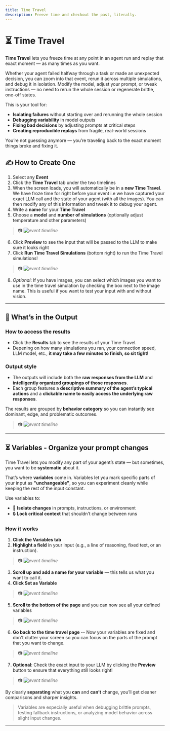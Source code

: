 ```yaml
---
title: Time Travel
description: Freeze time and checkout the past, literally. 
---
```

# ⏳ Time Travel

**Time Travel** lets you freeze time at any point in an agent run and replay that exact moment — as many times as you want.

Whether your agent failed halfway through a task or made an unexpected decision, you can zoom into that event, rerun it across multiple simulations, and debug it in isolation. Modify the model, adjust your prompt, or tweak instructions — no need to rerun the whole session or regenerate brittle, one-off states.

This is your tool for:

* **Isolating failures** without starting over and rerunning the whole session
* **Debugging variability** in model outputs
* **Fixing bad decisions** by adjusting prompts at critical steps
* **Creating reproducible replays** from fragile, real-world sessions

You’re not guessing anymore — you’re traveling back to the exact moment things broke and fixing it.

## ✍️ How to Create One

1. Select any **Event**
2. Click the **Time Travel** tab under the two timelines
3. When the screen loads, you will automatically be in a **new Time Travel**. We have froze time for right before your event i.e we have captured your exact LLM call and the state of your agent (with all the images). You can then modify any of this information and tweak it to debug your agent.
4. Write a **name** for your **Time Travel**
5. Choose a **model** and **number of simulations** (optionally adjust temperature and other parameters)

> 📷 _![event timeline](/images/tt1.png)_
6. Click **Preview** to see the input that will be passed to the LLM to make sure it looks right
7. Click **Run Time Travel Simulations** (bottom right) to run the Time Travel simulations!
> 📷 _![event timeline](/images/tt3.png)_
8. *Optional*: If you have images, you can select which images you want to use in the time travel simulation by checking the box next to the image name. This is useful if you want to test your input with and without vision.



---

## 🧮 What’s in the Output

### How to access the results

- Click the **Results** tab to see the results of your Time Travel.
- Depening on how many simulations you ran, your connection speed, LLM model, etc., **it may take a few minutes to finish, so sit tight!**

### Output style 
- The outputs will include both the **raw responses from the LLM** and **intelligently organized groupings of those responses**.
- Each group features a **descriptive summary of the agent’s typical actions** and a **clickable name to easily access the underlying raw responses**.

The results are grouped by **behavior category** so you can instantly see dominant, edge, and problematic outcomes. 

> 📷 _![event timeline](/images/tt2.png)_


---

## ⏳ Variables - Organize your prompt changes


Time Travel lets you modify any part of your agent’s state — but sometimes, you want to be **systematic** about it.

That’s where **variables** come in. Variables let you mark specific parts of your input as **"unchangeable"**, so you can experiment cleanly while keeping the rest of the input constant.

Use variables to:

* 🔁 **Isolate changes** in prompts, instructions, or environment
* 🔒 **Lock critical context** that shouldn’t change between runs

### How it works

1. **Click the Variables tab**
2. **Highlight a field** in your input (e.g., a line of reasoning, fixed text, or an instruction).
> 📷 _![event timeline](/images/tt4.png)_
3. **Scroll up and add a name for your variable** — this tells us what you want to call it. 
4. **Click Set as Variable**
> 📷 _![event timeline](/images/tt5.png)_
5. **Scroll to the bottom of the page** and you can now see all your defined variables
> 📷 _![event timeline](/images/tt6.png)_
6. **Go back to the time travel page** -- Now your variables are fixed and don't clutter your screen so you can focus on the parts of the prompt that you want to change.
> 📷 _![event timeline](/images/tt7.png)_
7. **Optional**: Check the exact input to your LLM by clicking the **Preview** button to ensure that everything still looks right!
> 📷 _![event timeline](/images/tt8.png)_



By clearly **separating** what you **can** and **can’t** change, you’ll get cleaner comparisons and sharper insights.

> Variables are especially useful when debugging brittle prompts, testing fallback instructions, or analyzing model behavior across slight input changes.

---

